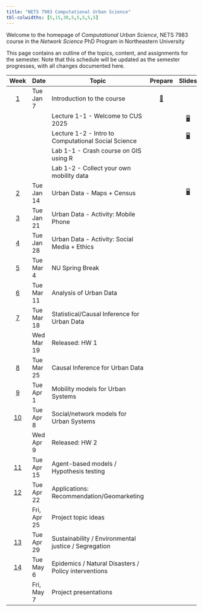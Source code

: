 ```yaml
---
title: "NETS 7983 Computational Urban Science"
tbl-colwidths: [5,15,30,5,5,5,5,5]
---
```


Welcome to the homepage of *Computational Urban Science*, NETS 7983 course in the *Network Science* PhD Program in Northeastern University

This page contains an outline of the topics, content, and assignments for the semester. Note that this schedule will be updated as the semester progresses, with all changes documented here.

::: column-screen-inset-right
| Week | Date | Topic | Prepare | Slides | Lab | HW | Project |   |   |
|:------:|--------|--------|:------:|:------:|:------:|:------:|:------:|:------:|:------:|
| [1](/weeks/week-1.html) | Tue Jan 7 | Introduction to the course | [📖](/weeks/week-1.html "Week 1 Summary") |  |  |  |  |  |  |
|  |  | Lecture 1-1 - Welcome to CUS 2025 |  | [🖥️](/slides/lec-1-1.html "Lab slides") |  |  |  |  |  |
|  |  | Lecture 1-2 - Intro to Computational Social Science |  | [🖥️](/slides/lec-1-2.html "Lab slides") |  |  |  |  |  |
|  |  | Lab 1-1 - Crash course on GIS using R |  |  | [💻](/labs/lab-1-1.html "Lab instructions") |  |  |  |  |
|  |  | Lab 1-2 - Collect your own mobility data |  |  | [💻](/labs/lab-1-2.html "Lab instructions") |  |  |  |  |
| [2](/weeks/week-2.html) | Tue Jan 14 | Urban Data - Maps + Census |  | [🖥️](/slides/lec-2.html "Lab slides") | [💻](/labs/lab-2-1.html "Lab instructions") |  |  |  |  |
| [3](/weeks/week-3.html) | Tue Jan 21 | Urban Data - Activity: Mobile Phone |  |  |  |  |  |  |  |
| [4](/weeks/week-4.html) | Tue Jan 28 | Urban Data - Activity: Social Media + Ethics |  |  |  |  |  |  |  |
| [5](/weeks/week-5.html) | Tue Mar 4 | NU Spring Break |  |  |  |  |  |  |  |
| [6](/weeks/week-6.html) | Tue Mar 11 | Analysis of Urban Data |  |  |  |  |  |  |  |
| [7](/weeks/week-1.html) | Tue Mar 18 | Statistical/Causal Inference for Urban Data |  |  |  |  |  |  |  |
|  | Wed Mar 19 | Released: HW 1 |  |  |  | [✍️](/hw/hw-1.html) |  |  |  |
| [8](/weeks/week-1.html) | Tue Mar 25 | Causal Inference for Urban Data |  |  |  |  |  |  |  |
| [9](/weeks/week-1.html) | Tue Apr 1 | Mobility models for Urban Systems |  |  |  |  |  |  |  |
| [10](/weeks/week-1.html) | Tue Apr 8 | Social/network models for Urban Systems |  |  |  |  |  |  |  |
|  | Wed Apr 9 | Released: HW 2 |  |  |  | [✍️](/hw/hw-2.html) |  |  |  |
| [11](/weeks/week-1.html) | Tue Apr 15 | Agent-based models / Hypothesis testing |  |  |  |  |  |  |  |
| [12](/weeks/week-1.html) | Tue Apr 22 | Applications: Recommendation/Geomarketing |  |  |  |  |  |  |  |
|  | Fri, Apr 25 | Project topic ideas |  |  |  |  | [📂](project-description.html#topic-ideas) |  |  |
| [13](/weeks/week-1.html) | Tue Apr 29 | Sustainability / Environmental justice / Segregation |  |  |  |  |  |  |  |
| [14](/weeks/week-1.html) | Tue May 6 | Epidemics / Natural Disasters / Policy interventions |  |  |  |  |  |  |  |
|  | Fri, May 7 | Project presentations |  |  |  |  | [📂](project-description.html#topic-ideas) |  |  |
:::